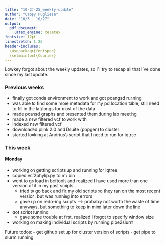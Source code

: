 ```yaml
---
title: "10-27-25_weekly-update"
author: "Cappy Pugliese"
date: "10/3 - 10/27"
output: 
  pdf_document:
    latex_engine: xelatex
fontsize: 12pt
linestretch: 1.25
header-includes:
  \usepackage{fontspec}
  \setmainfont{Courier}
---
```


Lowkey forgot about the weekly updates, so I'll try to recap all that I've done since my last update.

### Previous weeks
- finally got conda environment to work and got pcangsd running
- was able to find some more metadata for my pd location table, still need to fill in the lat/longs for most of the data
- made pcansd graphs and presented them during lab meeting
- made a new filtered vcf to work with
- indexed new filtered vcf
- downloaded plink 2.0 and Dsuite (popgen) to cluster
- started looking at Andrius's script that I need to run for iqtree

### This week
#### Monday
- working on getting scripts up and running for iqtree
- copied vcf2phylip.py to my bin
- went to go load in bcftools and realized I have used more than one version of it in my past scripts
  - tried to go back and fix my old scripts so they ran on the most recent version, but was running into errors
  - gave up on redo-ing scripts --> probably not worth the waste of time anyways, but something to keep in mind later down the line
- got script running
  - gave some trouble at first, realized I forgot to specify window size
- working on making individual scripts by running pipe2slurm


Future todos:
- get github set up for cluster version of scripts
- get pipe to slurm running